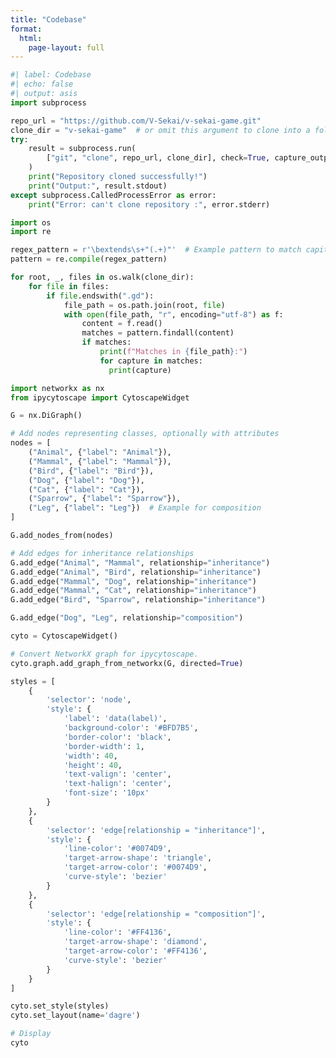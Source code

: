 ```yaml
---
title: "Codebase"
format: 
  html:
    page-layout: full
---
```


```python
#| label: Codebase
#| echo: false
#| output: asis
import subprocess

repo_url = "https://github.com/V-Sekai/v-sekai-game.git"
clone_dir = "v-sekai-game"  # or omit this argument to clone into a folder named after the repository
try:
    result = subprocess.run(
        ["git", "clone", repo_url, clone_dir], check=True, capture_output=True, text=True
    )
    print("Repository cloned successfully!")
    print("Output:", result.stdout)
except subprocess.CalledProcessError as error:
    print("Error: can't clone repository :", error.stderr)

import os
import re

regex_pattern = r'\bextends\s+"(.+)"'  # Example pattern to match capitalized words.
pattern = re.compile(regex_pattern)

for root, _, files in os.walk(clone_dir):
    for file in files:
        if file.endswith(".gd"):
            file_path = os.path.join(root, file)
            with open(file_path, "r", encoding="utf-8") as f:
                content = f.read()
                matches = pattern.findall(content)
                if matches:
                    print(f"Matches in {file_path}:")
                    for capture in matches:
                      print(capture)

import networkx as nx
from ipycytoscape import CytoscapeWidget

G = nx.DiGraph()

# Add nodes representing classes, optionally with attributes
nodes = [
    ("Animal", {"label": "Animal"}),
    ("Mammal", {"label": "Mammal"}),
    ("Bird", {"label": "Bird"}),
    ("Dog", {"label": "Dog"}),
    ("Cat", {"label": "Cat"}),
    ("Sparrow", {"label": "Sparrow"}),
    ("Leg", {"label": "Leg"})  # Example for composition
]

G.add_nodes_from(nodes)

# Add edges for inheritance relationships
G.add_edge("Animal", "Mammal", relationship="inheritance")
G.add_edge("Animal", "Bird", relationship="inheritance")
G.add_edge("Mammal", "Dog", relationship="inheritance")
G.add_edge("Mammal", "Cat", relationship="inheritance")
G.add_edge("Bird", "Sparrow", relationship="inheritance")

G.add_edge("Dog", "Leg", relationship="composition")

cyto = CytoscapeWidget()

# Convert NetworkX graph for ipycytoscape.
cyto.graph.add_graph_from_networkx(G, directed=True)

styles = [
    {
        'selector': 'node',
        'style': {
            'label': 'data(label)',
            'background-color': '#BFD7B5',
            'border-color': 'black',
            'border-width': 1,
            'width': 40,
            'height': 40,
            'text-valign': 'center',
            'text-halign': 'center',
            'font-size': '10px'
        }
    },
    {
        'selector': 'edge[relationship = "inheritance"]',
        'style': {
            'line-color': '#0074D9',
            'target-arrow-shape': 'triangle',
            'target-arrow-color': '#0074D9',
            'curve-style': 'bezier'
        }
    },
    {
        'selector': 'edge[relationship = "composition"]',
        'style': {
            'line-color': '#FF4136',
            'target-arrow-shape': 'diamond',
            'target-arrow-color': '#FF4136',
            'curve-style': 'bezier'
        }
    }
]

cyto.set_style(styles)
cyto.set_layout(name='dagre')

# Display
cyto
```
